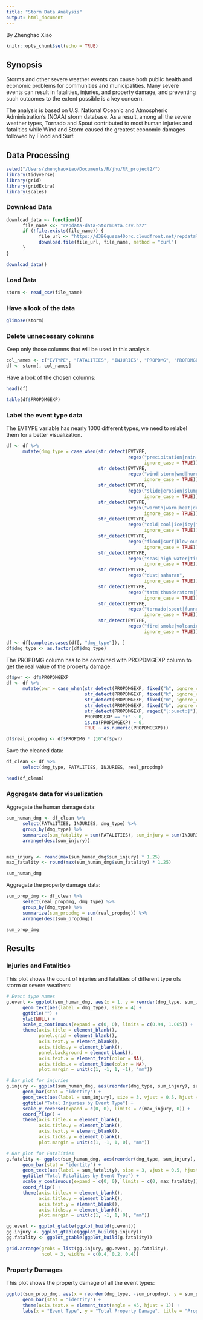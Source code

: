 ```yaml
---
title: "Storm Data Analysis"
output: html_document
---
```


By Zhenghao Xiao

```r
knitr::opts_chunk$set(echo = TRUE)
```
## Synopsis

Storms and other severe weather events can cause both public health and economic problems for communities and municipalities. Many severe events can result in fatalities, injuries, and property damage, and preventing such outcomes to the extent possible is a key concern. 

The analysis is based on U.S. National Oceanic and Atmospheric Administration's (NOAA) storm database. As a result, among all the severe weather types, Tornado and Spout contributed to most human injuries and fatalities while Wind and Storm caused the greatest economic damages followed by Flood and Surf.

## Data Processing

```r
setwd("/Users/zhenghaoxiao/Documents/R/jhu/RR_project2/")
library(tidyverse)
library(grid)
library(gridExtra)
library(scales)
```

### Download Data

```r
download_data <- function(){      
      file_name <<- "repdata-data-StormData.csv.bz2"
      if (!file.exists(file_name)) {
            file_url <- "https://d396qusza40orc.cloudfront.net/repdata%2Fdata%2FStormData.csv.bz2"
            download.file(file_url, file_name, method = "curl")
      }
}

download_data()
```

### Load Data

```r
storm <- read_csv(file_name)
```

### Have a look of the data

```r
glimpse(storm)
```

### Delete unnecessary columns

Keep only those columns that will be used in this analysis.
```r
col_names <- c("EVTYPE", "FATALITIES", "INJURIES", "PROPDMG", "PROPDMGEXP")
df <- storm[, col_names]
```

Have a look of the chosen columns:

```r
head(df)
```

```r
table(df$PROPDMGEXP)
```



### Label the event type data

The EVTYPE variable has nearly 1000 different types, we need to relabel them for a better visualization.

```r
df <- df %>%
      mutate(dmg_type = case_when(str_detect(EVTYPE, 
                                             regex("precipitation|rain|hail|drizzle|wet|percip|burst|depression|fog|wall cloud", 
                                                   ignore_case = TRUE)) ~ "precipitation", 
                                  str_detect(EVTYPE, 
                                             regex("wind|storm|wnd|hurricane|typhoon", 
                                                   ignore_case = TRUE)) ~ "Wind & Storm",
                                  str_detect(EVTYPE, 
                                             regex("slide|erosion|slump", 
                                                   ignore_case = TRUE)) ~ "Slide & Erosion",
                                  str_detect(EVTYPE, 
                                             regex("warmth|warm|heat|dry|hot|drought|thermia|temperature record|record temperature|record high", 
                                                   ignore_case = TRUE)) ~ "Heat & Thermia",
                                  str_detect(EVTYPE,
                                             regex("cold|cool|ice|icy|frost|freeze|snow|winter|wintry|wintery|blizzard|chill|freezing|avalanche|glaze|sleet", 
                                                   ignore_case = TRUE)) ~ "Snow & Ice",
                                  str_detect(EVTYPE, 
                                             regex("flood|surf|blow-out|swells|fld|dam break", 
                                                   ignore_case = TRUE)) ~ "Flood & Surf",
                                  str_detect(EVTYPE, 
                                             regex("seas|high water|tide|tsunami|wave|current|marine|drowning", 
                                                   ignore_case = TRUE)) ~ "Tide & Wave",
                                  str_detect(EVTYPE, 
                                             regex("dust|saharan", 
                                                   ignore_case = TRUE)) ~ "Dust & Saharan",
                                  str_detect(EVTYPE, 
                                             regex("tstm|thunderstorm|lightning", 
                                                   ignore_case = TRUE)) ~ "Lighting & Thunder",
                                  str_detect(EVTYPE, 
                                             regex("tornado|spout|funnel|whirlwind", 
                                                   ignore_case = TRUE)) ~ "Tornado & Spout",
                                  str_detect(EVTYPE, 
                                             regex("fire|smoke|volcanic", 
                                                   ignore_case = TRUE)) ~ "Fire & Volcanic"))

df <- df[complete.cases(df[, "dmg_type"]), ]
df$dmg_type <- as.factor(df$dmg_type)
```

The PROPDMG column has to be combined with PROPDMGEXP column to get the real value of the property damage.

```r
df$pwr <- df$PROPDMGEXP
df <- df %>% 
      mutate(pwr = case_when(str_detect(PROPDMGEXP, fixed("h", ignore_case = TRUE)) ~ 2,
                             str_detect(PROPDMGEXP, fixed("k", ignore_case = TRUE)) ~ 3,
                             str_detect(PROPDMGEXP, fixed("m", ignore_case = TRUE)) ~ 6,
                             str_detect(PROPDMGEXP, fixed("b", ignore_case = TRUE)) ~ 9,
                             str_detect(PROPDMGEXP, regex("[:punct:]")) ~ 0,
                             PROPDMGEXP == "+" ~ 0,
                             is.na(PROPDMGEXP) ~ 0,
                             TRUE ~ as.numeric(PROPDMGEXP)))

df$real_propdmg <- df$PROPDMG * (10^df$pwr)
```


Save the cleaned data:

```r
df_clean <- df %>%
      select(dmg_type, FATALITIES, INJURIES, real_propdmg)
```

```r
head(df_clean)
```

### Aggregate data for visualization

Aggregate the human damage data:

```r
sum_human_dmg <- df_clean %>%
      select(FATALITIES, INJURIES, dmg_type) %>%
      group_by(dmg_type) %>%
      summarize(sum_fatality = sum(FATALITIES), sum_injury = sum(INJURIES)) %>%
      arrange(desc(sum_injury))


max_injury <- round(max(sum_human_dmg$sum_injury) * 1.25)
max_fatality <- round(max(sum_human_dmg$sum_fatality) * 1.25)
```

```r
sum_human_dmg
```

Aggregate the property damage data:

```r
sum_prop_dmg <- df_clean %>%
      select(real_propdmg, dmg_type) %>%
      group_by(dmg_type) %>%
      summarize(sum_propdmg = sum(real_propdmg)) %>%
      arrange(desc(sum_propdmg))

sum_prop_dmg
```

## Results

### Injuries and Fatalities

This plot shows the count of injuries and fatalities of different type ofs storm or severe weathers:

```r
# Event type names
g.event <- ggplot(sum_human_dmg, aes(x = 1, y = reorder(dmg_type, sum_injury))) +
      geom_text(aes(label = dmg_type), size = 4) +
      ggtitle("") +
      ylab(NULL) + 
      scale_x_continuous(expand = c(0, 0), limits = c(0.94, 1.065)) + 
      theme(axis.title = element_blank(),
            panel.grid = element_blank(),
            axis.text.y = element_blank(),
            axis.ticks.y = element_blank(),
            panel.background = element_blank(),
            axis.text.x = element_text(color = NA),
            axis.ticks.x = element_line(color = NA),
            plot.margin = unit(c(1, -1, 1, -1), "mm"))
```

```r
# Bar plot for injuries
g.injury <- ggplot(sum_human_dmg, aes(reorder(dmg_type, sum_injury), sum_injury)) +
      geom_bar(stat = "identity") +
      geom_text(aes(label = sum_injury), size = 3, vjust = 0.5, hjust = 1.5) +
      ggtitle("Total Injuries by Event Type") + 
      scale_y_reverse(expand = c(0, 0), limits = c(max_injury, 0)) + 
      coord_flip() + 
      theme(axis.title.x = element_blank(),
            axis.title.y = element_blank(),
            axis.text.y = element_blank(),
            axis.ticks.y = element_blank(),
            plot.margin = unit(c(1, -1, 1, 0), "mm"))
```

```r
# Bar plot for Fatalities
g.fatality <- ggplot(sum_human_dmg, aes(reorder(dmg_type, sum_injury), sum_fatality)) + 
      geom_bar(stat = "identity") +
      geom_text(aes(label = sum_fatality), size = 3, vjust = 0.5, hjust = -0.5) +
      ggtitle("Total Fatalities by Event Type") + 
      scale_y_continuous(expand = c(0, 0), limits = c(0, max_fatality)) + 
      coord_flip() + 
      theme(axis.title.x = element_blank(),
            axis.title.y = element_blank(),
            axis.text.y = element_blank(),
            axis.ticks.y = element_blank(),
            plot.margin = unit(c(1, -1, 1, 0), "mm"))
```

```r
gg.event <- ggplot_gtable(ggplot_build(g.event))
gg.injury <- ggplot_gtable(ggplot_build(g.injury))
gg.fatality <- ggplot_gtable(ggplot_build(g.fatality))

grid.arrange(grobs = list(gg.injury, gg.event, gg.fatality),
             ncol = 3, widths = c(0.4, 0.2, 0.4))
```

### Property Damages

This plot shows the property damage of all the event types:

```r
ggplot(sum_prop_dmg, aes(x = reorder(dmg_type, -sum_propdmg), y = sum_propdmg)) + 
      geom_bar(stat = "identity") + 
      theme(axis.text.x = element_text(angle = 45, hjust = 1)) + 
      labs(x = "Event Type", y = "Total Property Damage", title = "Property Damage by Event Type") 
```

